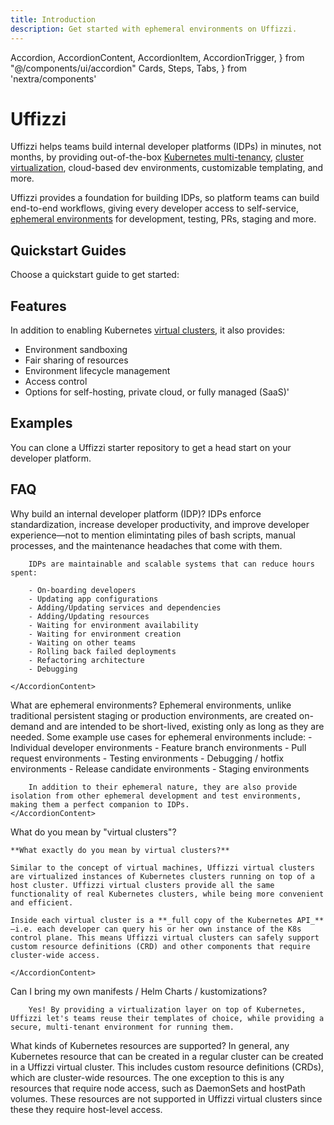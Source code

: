 ```yaml
---
title: Introduction
description: Get started with ephemeral environments on Uffizzi.
---
```


  Accordion,
  AccordionContent,
  AccordionItem,
  AccordionTrigger,
} from "@/components/ui/accordion"
	Cards,
	Steps,
	Tabs, 
} from 'nextra/components'

# Uffizzi

Uffizzi helps teams build internal developer platforms (IDPs) in minutes, not months, by providing out-of-the-box [Kubernetes multi-tenancy](https://www.uffizzi.com/kubernetes-multi-tenancy), [cluster virtualization](#why-virtual-clusters), cloud-based dev environments, customizable templating, and more. 

Uffizzi provides a foundation for building IDPs, so platform teams can build end-to-end workflows, giving every developer access to self-service, [ephemeral environments]() for development, testing, PRs, staging and more.

## Quickstart Guides

Choose a quickstart guide to get started:

<Cards num={2}>
  <Cards.Card
    arrow
    title="Create a virtual cluster"
    href="/docs/quickstart/virtual-clusters"
  >
  </Cards.Card>
  <Cards.Card 
  arrow 
  title="Create a dev cluster" 
  href="/docs/quickstart/dev-clusters">
  </Cards.Card>
</Cards>

## Features

In addition to enabling Kubernetes [virtual clusters](#why-virtual-clusters), it also provides:  
- Environment sandboxing  
- Fair sharing of resources
- Environment lifecycle management
- Access control
- Options for self-hosting, private cloud, or fully managed (SaaS)'

## Examples

You can clone a Uffizzi starter repository to get a head start on your developer platform.

## FAQ

<Accordion type="single" collapsible>

<AccordionItem value="faq-1">
	<AccordionTrigger>
		Why build an internal developer platform (IDP)?
	</AccordionTrigger>
	<AccordionContent>
		IDPs enforce standardization, increase developer productivity, and improve developer experience—not to mention elimintating piles of bash scripts, manual processes, and the maintenance headaches that come with them. 

		IDPs are maintainable and scalable systems that can reduce hours spent: 

		- On-boarding developers
		- Updating app configurations
		- Adding/Updating services and dependencies
		- Adding/Updating resources
		- Waiting for environment availability
		- Waiting for environment creation
		- Waiting on other teams
		- Rolling back failed deployments
		- Refactoring architecture
		- Debugging

	</AccordionContent>
</AccordionItem>

<AccordionItem value="faq-2">
	<AccordionTrigger>
		What are ephemeral environments?
	</AccordionTrigger>
	<AccordionContent>
		Ephemeral environments, unlike traditional persistent staging or production environments, are created on-demand and are intended to be short-lived, existing only as long as they are needed. Some example use cases for ephemeral environments include:
		- Individual developer environments
		- Feature branch environments
		- Pull request environments
		- Testing environments
		- Debugging / hotfix environments
		- Release candidate environments
		- Staging environments  

		In addition to their ephemeral nature, they are also provide isolation from other ephemeral development and test environments, making them a perfect companion to IDPs.
	</AccordionContent>
</AccordionItem>

<AccordionItem value="faq-3">
	<AccordionTrigger>
		What do you mean by "virtual clusters"?
	</AccordionTrigger>
	<AccordionContent>

	**What exactly do you mean by virtual clusters?**

	Similar to the concept of virtual machines, Uffizzi virtual clusters are virtualized instances of Kubernetes clusters running on top of a host cluster. Uffizzi virtual clusters provide all the same functionality of real Kubernetes clusters, while being more convenient and efficient. 

	Inside each virtual cluster is a **_full copy of the Kubernetes API_**—i.e. each developer can query his or her own instance of the K8s control plane. This means Uffizzi virtual clusters can safely support custom resource definitions (CRD) and other components that require cluster-wide access.

	</AccordionContent>
</AccordionItem>

<AccordionItem value="faq-4">
	<AccordionTrigger>
		Can I bring my own manifests / Helm Charts / kustomizations?
	</AccordionTrigger>
	<AccordionContent>
	
		Yes! By providing a virtualization layer on top of Kubernetes, Uffizzi let's teams reuse their templates of choice, while providing a secure, multi-tenant environment for running them.

</AccordionContent>
</AccordionItem>

<AccordionItem value="faq-6">
	<AccordionTrigger>
		What kinds of Kubernetes resources are supported?
	</AccordionTrigger>
<AccordionContent>
	In general, any Kubernetes resource that can be created in a regular cluster can be created in a Uffizzi virtual cluster. This includes custom resource definitions (CRDs), which are cluster-wide resources.
	The one exception to this is any resources that require node access, such as DaemonSets and hostPath volumes. These resources are not supported in Uffizzi virtual clusters since these they require host-level access.
</AccordionContent>
</AccordionItem>

</Accordion>


